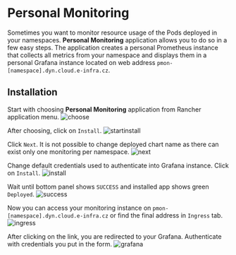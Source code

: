 # Personal Monitoring

Sometimes you want to monitor resource usage of the Pods deployed in your namespaces. **Personal Monitoring** application allows you to do so in a few easy steps. The application creates a personal Prometheus instance that collects all metrics from your namespace and displays them in a personal Grafana instance located on web address `pmon-[namespace].dyn.cloud.e-infra.cz`.

## Installation

Start with choosing **Personal Monitoring** application from Rancher application menu.
![choose](/img/ceritsc/apps/pmon/choose.png)

After choosing, click on `Install`.
![startinstall](/img/ceritsc/apps/pmon/startinstall.png)

Click `Next`. It is not possible to change deployed chart name as there can exist only one monitoring per namespace.
![next](/img/ceritsc/apps/pmon/next.png)

Change default credentials used to authenticate into Grafana instance. Click on `Install`.
![install](/img/ceritsc/apps/pmon/install.png)

Wait until bottom panel shows `SUCCESS` and installed app shows green `Deployed`.
![success](/img/ceritsc/apps/pmon/success.png)

Now you can access your monitoring instance on `pmon-[namespace].dyn.cloud.e-infra.cz` or find the final address in `Ingress` tab.
![ingress](/img/ceritsc/apps/pmon/ingress.png)

After clicking on the link, you are redirected to your Grafana. Authenticate with credentials you put in the form.
![grafana](/img/ceritsc/apps/pmon/grafana.png)
